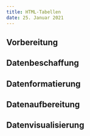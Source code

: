 ```yaml
---
title: HTML-Tabellen
date: 25. Januar 2021
---
```


## Vorbereitung

## Datenbeschaffung

## Datenformatierung

## Datenaufbereitung

## Datenvisualisierung

